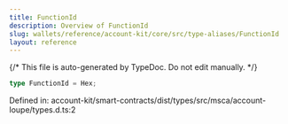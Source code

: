 ```yaml
---
title: FunctionId
description: Overview of FunctionId
slug: wallets/reference/account-kit/core/src/type-aliases/FunctionId
layout: reference
---
```


{/* This file is auto-generated by TypeDoc. Do not edit manually. */}

```ts
type FunctionId = Hex;
```

Defined in: account-kit/smart-contracts/dist/types/src/msca/account-loupe/types.d.ts:2
